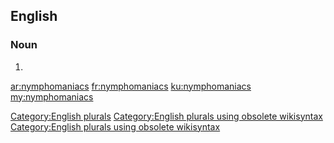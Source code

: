 ==English==

===Noun===
{{head|en}}

# {{plural of|nymphomaniac}}

[[Category:English plurals]][[Category:English plurals using obsolete wikisyntax]][[Category:English plurals using obsolete wikisyntax]]

[[ar:nymphomaniacs]]
[[fr:nymphomaniacs]]
[[ku:nymphomaniacs]]
[[my:nymphomaniacs]]